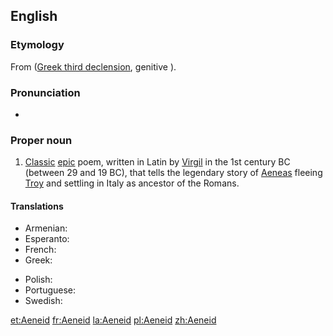 ==English==
{{wikipedia}}

===Etymology===
From {{etyl|la|en}} {{m|la|Aeneis}} ([[Appendix:Ancient Greek third declension|Greek third declension]], genitive {{m|la|Aeneidos}}).

===Pronunciation===
* {{a|US}} {{IPA|/ˈiːniɪd/|/əˈniːɪd/|lang=en}}

===Proper noun===
{{en-proper noun}}

# [[classic|Classic]] [[epic]] poem, written in Latin by [[Virgil]] in the 1st century BC (between 29 and 19 BC), that tells the legendary story of [[Aeneas]] fleeing [[Troy]] and settling in Italy as ancestor of the Romans.

====Translations====
{{trans-top|Classic epic poem that tells the story of Aeneas fleeing Troy and settling in Italy.}}
* Armenian: {{t|hy|Էնեական}}
* Esperanto: {{t|eo|Eneado}}
* French: {{t+|fr|Énéide|f}}
* Greek: {{t|el|Αινειάδα|f}}
{{trans-mid}}
* Polish: {{t|pl|Eneida|f}}
* Portuguese: {{t|pt|Eneida|f}}
* Swedish: {{t|sv|Aeneiden}}
{{trans-bottom}}

[[et:Aeneid]]
[[fr:Aeneid]]
[[la:Aeneid]]
[[pl:Aeneid]]
[[zh:Aeneid]]